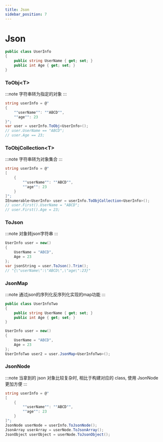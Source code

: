 ```yaml
---
title: Json
sidebar_position: 7
---
```


# Json

```csharp
public class UserInfo
{
    public string UserName { get; set; }
    public int Age { get; set; }
}
```

### ToObj\<T\>

:::note
字符串转为指定的对象
:::

```csharp
string userInfo = @"
{
    ""userName"": ""ABCD"",
    ""age"": 23
}";
var user = userInfo.ToObj<UserInfo>();
// user.UserName == "ABCD";
// user.Age == 23;
```

### ToObjCollection\<T\>

:::note
字符串转为对象集合
:::

```csharp
string userInfo = @"
[
    {
        ""userName"": ""ABCD"",
        ""age"": 23
    }
]";
IEnumerable<UserInfo> user = userInfo.ToObjCollection<UserInfo>();
// user.First().UserName = "ABCD";
// user.First().Age = 23;
```

### ToJson

:::note
对象转json字符串
:::

```csharp
UserInfo user = new()
{
    UserName = "ABCD",
    Age = 23
};
var jsonString = user.ToJson().Trim();
// "{\"userName\":\"ABCD\",\"age\":23}"
```

### JsonMap

:::note
通过json的序列化反序列化实现的map功能
:::

```csharp
public class UserInfoTwo
{
    public string UserName { get; set; }
    public int Age { get; set; }
}

UserInfo user = new()
{
    UserName = "ABCD",
    Age = 23
};
UserInfoTwo user2 = user.JsonMap<UserInfoTwo>();
```

### JsonNode

:::note
当拿到的 json 对象比较复杂时, 相比于构建对应的 class, 使用 JsonNode 更加方便
:::

```csharp
string userInfo = @"
[
    {
        ""userName"": ""ABCD"",
        ""age"": 23
    }
]";
JsonNode userNode = userInfo.ToJsonNode();
JsonArray userArray = userNode.ToJsonArray();
JsonObject userObject = userNode.ToJsonObject();
```


